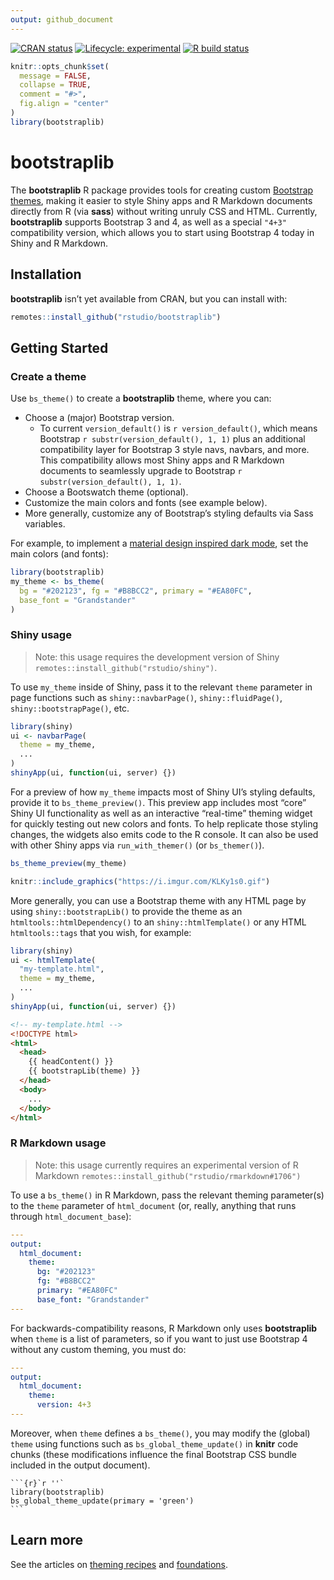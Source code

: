 ```yaml
---
output: github_document
---
```


<!-- badges: start -->
[![CRAN status](https://www.r-pkg.org/badges/version/bootstraplib)](https://cran.r-project.org/package=bootstraplib)
[![Lifecycle: experimental](https://img.shields.io/badge/lifecycle-experimental-orange.svg)](https://www.tidyverse.org/lifecycle/#experimental)
[![R build status](https://github.com/rstudio/bootstraplib/workflows/R-CMD-check/badge.svg)](https://github.com/rstudio/bootstraplib/actions)
<!-- badges: end -->

```r
knitr::opts_chunk$set(
  message = FALSE,
  collapse = TRUE,
  comment = "#>",
  fig.align = "center"
)
library(bootstraplib)
```

# bootstraplib

The **bootstraplib** R package provides tools for creating custom [Bootstrap themes](https://getbootstrap.com/docs/4.4/getting-started/theming/), making it easier to style Shiny apps and R Markdown documents directly from R (via **sass**) without writing unruly CSS and HTML. Currently, **bootstraplib** supports Bootstrap 3 and 4, as well as a special `"4+3"` compatibility version, which allows you to start using Bootstrap 4 today in Shiny and R Markdown.

## Installation

**bootstraplib** isn’t yet available from CRAN, but you can install with:

``` r
remotes::install_github("rstudio/bootstraplib")
```

## Getting Started

### Create a theme

Use `bs_theme()` to create a **bootstraplib** theme, where you can:

* Choose a (major) Bootstrap version.
  * To current `version_default()` is `r version_default()`, which means Bootstrap `r substr(version_default(), 1, 1)` plus an additional compatibility layer for Bootstrap 3 style navs, navbars, and more. This compatibility allows most Shiny apps and R Markdown documents to seamlessly upgrade to Bootstrap `r substr(version_default(), 1, 1)`.
* Choose a Bootswatch theme (optional).
* Customize the main colors and fonts (see example below).
* More generally, customize any of Bootstrap's styling defaults via Sass variables.

For example, to implement a [material design inspired dark mode](https://material.io/design/color/dark-theme.html), set the main colors (and fonts):

```r
library(bootstraplib)
my_theme <- bs_theme(
  bg = "#202123", fg = "#B8BCC2", primary = "#EA80FC", 
  base_font = "Grandstander"
)
```

### Shiny usage

> Note: this usage requires the development version of Shiny `remotes::install_github("rstudio/shiny")`.

To use `my_theme` inside of Shiny, pass it to the relevant `theme` parameter in page functions such as `shiny::navbarPage()`, `shiny::fluidPage()`, `shiny::bootstrapPage()`, etc.

```r
library(shiny)
ui <- navbarPage(
  theme = my_theme,
  ...
)
shinyApp(ui, function(ui, server) {})
```

For a preview of how `my_theme` impacts most of Shiny UI's styling defaults, provide it to `bs_theme_preview()`. This preview app includes most "core" Shiny UI functionality as well as an interactive "real-time" theming widget for quickly testing out new colors and fonts. To help replicate those styling changes, the widgets also emits code to the R console. It can also be used with other Shiny apps via `run_with_themer()` (or `bs_themer()`).

```r
bs_theme_preview(my_theme)
```

```r
knitr::include_graphics("https://i.imgur.com/KLKy1s0.gif")
```

More generally, you can use a Bootstrap theme with any HTML page by using `shiny::bootstrapLib()` to provide the theme as an `htmltools::htmlDependency()` to an `shiny::htmlTemplate()` or any HTML `htmltools::tags` that you wish, for example:

```r
library(shiny)
ui <- htmlTemplate(
  "my-template.html",
  theme = my_theme,
  ...
)
shinyApp(ui, function(ui, server) {})
```

```html
<!-- my-template.html -->
<!DOCTYPE html>
<html>
  <head>
    {{ headContent() }}
    {{ bootstrapLib(theme) }}
  </head>
  <body>
    ...
  </body>
</html>
```

### R Markdown usage 

> Note: this usage currently requires an experimental version of R Markdown `remotes::install_github("rstudio/rmarkdown#1706")`

To use a `bs_theme()` in R Markdown, pass the relevant theming parameter(s) to the `theme` parameter of `html_document` (or, really, anything that runs through `html_document_base`):

```yaml
---
output:
  html_document:
    theme:
      bg: "#202123"
      fg: "#B8BCC2"
      primary: "#EA80FC"
      base_font: "Grandstander"
---
```

For backwards-compatibility reasons, R Markdown only uses **bootstraplib** when `theme` is a list of parameters, so if you want to just use Bootstrap 4 without any custom theming, you must do:

```yaml
---
output:
  html_document:
    theme:
      version: 4+3
---
```

Moreover, when `theme` defines a `bs_theme()`, you may modify the (global) `theme` using functions such as `bs_global_theme_update()` in **knitr** code chunks (these modifications influence the final Bootstrap CSS bundle included in the output document).

    ```{r}`r ''`
    library(bootstraplib)
    bs_global_theme_update(primary = 'green')
    ```


## Learn more 

See the articles on [theming recipes](https://rstudio.github.io/bootstraplib/articles/recipes.html) and [foundations](https://rstudio.github.io/bootstraplib/articles/foundations.html).

